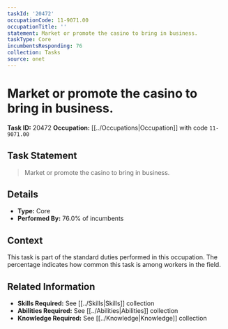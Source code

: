 ```yaml
---
taskId: '20472'
occupationCode: 11-9071.00
occupationTitle: ''
statement: Market or promote the casino to bring in business.
taskType: Core
incumbentsResponding: 76
collection: Tasks
source: onet
---
```

# Market or promote the casino to bring in business.

**Task ID:** 20472
**Occupation:** [[../Occupations|Occupation]] with code `11-9071.00`

## Task Statement

> Market or promote the casino to bring in business.

## Details

- **Type:** Core
- **Performed By:** 76.0% of incumbents

## Context

This task is part of the standard duties performed in this occupation. The percentage indicates how common this task is among workers in the field.

## Related Information

- **Skills Required:** See [[../Skills|Skills]] collection
- **Abilities Required:** See [[../Abilities|Abilities]] collection
- **Knowledge Required:** See [[../Knowledge|Knowledge]] collection

